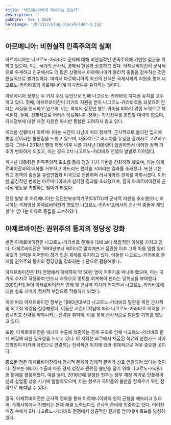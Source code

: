 ```yaml
---
title: '아르메니아에게 메시아는 없는가'
description: ''
pubDate: 'Dec 7 2020'
heroImage: '/hss312/blog-placeholder-3.jpg'
---
```




##  아르메니아: 비현실적 민족주의의 실패

아르메니아는 나고르노-카라바흐 문제에 대해 비현실적인 민족주의에 기반한 접근을 취하고 있으며, 이는 국가의 군사적, 경제적 현실과 상충하고 있다. 
아제르바이잔이 군사적으로 우세하고 인구에서도 더 많은 상황에서 아르메니아가 물리적 충돌을 감수하는 것은 현실적으로 불가능하다. 
따라서 아르메니아의 최선의 선택은 국제사회의 지원을 통해 나고르노-카라바흐의 아르메니아계 자치정부를 유지하는 것이다. 

아르메니아 정부는 두 가지 주요 동인으로 인해 나고르노-카라바흐 자치권 유지를 고수하고 있다. 
첫째, 아제르바이잔이 터키의 지원을 받아 나고르노-카라바흐를 되찾으려 한다는 사실을 인식하고 있으며, 이는 최악의 상황인 영토 귀속을 피하기 위한 노력으로 해석된다.
둘째, 경제적으로 어려운 아르메니아 정부는 자치정부를 통합할 여력이 없으며, 자치정부에 대한 재정 지원은 하지만 통합은 고려하지 않고 있다. 

이러한 상황에서 아르메니아는 시간이 지남에 따라 정치적, 군사적으로 불리한 입지에 놓일 것이라는 불안감을 느끼고 있으며, 대외적으로 러시아를 유일한 중재자로 고려하고 있다. 
그러나 2018년 벨벳 혁명 이후 니콜 파시냔 대통령이 집권하면서 이러한 정책 기조가 변화하게 되었고, 이는 결국 2차 나고르노-카라바흐 전쟁의 발발로 이어졌다. 

파시냔 대통령은 민족주의적 호소를 통해 정권 지지 기반을 강화하려 했으며, 이는 아제르바이잔과의 대화를 거부하고 마드리드 원칙을 저버리는 결과를 초래했다.
또한 그는 외교 정책의 중점을 유럽연합과 미국으로 전환하며 러시아와의 관계를 악화시켰다. 
이러한 급진적인 변화는 아르메니아에게 심각한 결과를 초래했으며, 결국 아제르바이잔의 군사적 행동을 촉발하는 빌미가 되었다.

전쟁 발발 후 아르메니아는 집단안보조약기구(CSTO)의 군사적 지원을 호소했으나, 러시아는 국제법상 아제르바이잔의 영토인 나고르노-카라바흐에서의 군사적 충돌에 개입할 수 없다는 이유로 중립을 고수하였다.

## 아제르바이잔: 권위주의 통치의 정당성 강화
반면 아제르바이잔은 나고르노-카라바흐 문제에 대해 보다 복합적인 이해를 가지고 있다.
아제르바이잔은 1993년부터 헤이다르 알리예프가 집권한 이후 그의 아들 일함 알리예프가 권력을 이어받아 장기 집권 체제를 유지하고 있다. 
이들은 나고르노-카라바흐 문제를 권위주의 통치의 정당성을 강화하는 수단으로 활용해왔다. 

아제르바이잔은 1차 전쟁에서 패배하여 약 50만 명이 거주지를 떠나야 했으며, 이는 국가적 수치로 작용하여 반드시 자력으로 영토를 회복해야 한다는 당위성을 부여했다. 
2000년대 들어 아제르바이잔은 경제 및 군사력 격차가 커지면서 나고르노-카라바흐에 대한 실효 지배가 정치적 부담으로 작용하게 되었다. 

이에 따라 아제르바이잔 정부는 1990년대부터 나고르노-카라바흐 탈환을 위한 군사적 및 외교적 역량을 집중해왔다. 
이들은 시간이 지남에 따라 나고르노-카라바흐 지역을 고립시키고 전력을 약화시키는 전략을 취하며, 이를 통해 군사적으로 탈환할 기회를 엿보고 있다. 

또한, 아제르바이잔은 에너지 수출에 의존하는 경제 구조로 인해 나고르노-카라바흐 문제 해결에 대한 필요성을 느끼고 있다. 
이 지역은 바쿠에서 채굴된 석유와 천연가스 파이프라인이 터키와 유럽으로 연결되는 전략적인 위치에 있어 경제적으로 매우 중요한 곳이다. 

중요한 점은 아제르바이잔에서 정치적 문제와 경제적 문제가 상호 연관되어 있다는 것이다. 
정부는 에너지 수출에 따른 경제 성장과 관련된 불만을 덜기 위해 나고르노-카라바흐 문제를 활용해왔다.
예를 들어, 2016년에 발생한 전투는 정부 재정 위기로 인플레이션과 실업률 상승 시기에 발발하였으며, 이는 정부가 국민들의 불만을 잠재우기 위한 전략으로 해석될 수 있다. 

결국, 아제르바이잔은 군사력 강화를 통해 아르메니아와의 힘의 균형을 깨뜨리고 있으며, 국제사회에서 진행되는 문제 해결 노력보다도 군사적 준비에 집중하고 있다. 
이러한 배경 속에서 2차 나고르노-카라바흐 전쟁에서 성공적인 결과를 얻어내며 목표를 달성하였다.